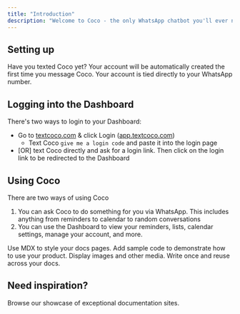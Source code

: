 ```yaml
---
title: "Introduction"
description: "Welcome to Coco - the only WhatsApp chatbot you'll ever need. Coco remembers everything about your life, manages your calendar, and reminds you about those little things that you forget."
---
```


## Setting up

Have you texted Coco yet? Your account will be automatically created the first time you message Coco. Your account is tied directly to your WhatsApp number.

## Logging into the Dashboard

There's two ways to login to your Dashboard:

- Go to [textcoco.com](http://textcoco.com) & click Login ([app.textcoco.com](http://app.textcoco.com))
  - Text Coco `give me a login code` and paste it into the login page
- [OR] text Coco directly and ask for a login link. Then click on the login link to be redirected to the Dashboard

## Using Coco

There are two ways of using Coco

1. You can ask Coco to do something for you via WhatsApp. This includes anything from reminders to calendar to random conversations
2. You can use the Dashboard to view your reminders, lists, calendar settings, manage your  account, and more.

<Columns cols={2}>
  <Card title="Write with MDX" icon="pen-fancy" href="/essentials/markdown">
    Use MDX to style your docs pages.
  </Card>
  <Card title="Code samples" icon="code" href="/essentials/code">
    Add sample code to demonstrate how to use your product.
  </Card>
  <Card title="Images" icon="image" href="/essentials/images">
    Display images and other media.
  </Card>
  <Card title="Reusable snippets" icon="recycle" href="/essentials/reusable-snippets">
    Write once and reuse across your docs.
  </Card>
</Columns>

## Need inspiration?

<Card title="See complete examples" icon="stars" href="https://mintlify.com/customers">
  Browse our showcase of exceptional documentation sites.
</Card>